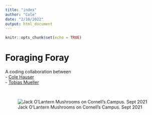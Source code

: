 ```yaml
---
title: "index"
author: "Cole"
date: "2/10/2022"
output: html_document
---
```


```r
knitr::opts_chunk$set(echo = TRUE)
```


# Foraging Foray

A coding collaboration between  
  - [Cole Hauser](https://github.com/chhauser)  
  - [Tobias Mueller](https://github.com/tobiasgmueller)

<br>

![Jack O'Lantern Mushrooms on Cornell's Campus. Sept 2021](JackOLantern092921.png)